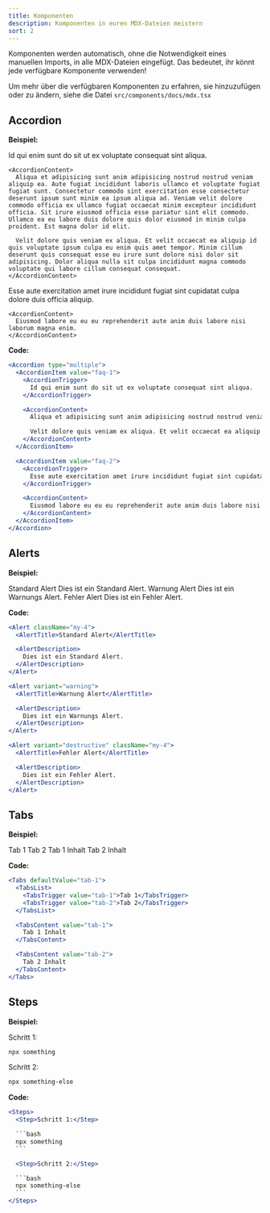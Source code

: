 ```yaml
---
title: Komponenten
description: Komponenten in euren MDX-Dateien meistern
sort: 2
---
```


Komponenten werden automatisch, ohne die Notwendigkeit eines manuellen Imports, in alle MDX-Dateien eingefügt.
Das bedeutet, ihr könnt jede verfügbare Komponente verwenden!

Um mehr über die verfügbaren Komponenten zu erfahren, sie hinzuzufügen oder zu ändern, siehe die Datei `src/components/docs/mdx.tsx`

## Accordion

**Beispiel:**

<Accordion type="multiple">
  <AccordionItem value="faq-1">
    <AccordionTrigger>
      Id qui enim sunt do sit ut ex voluptate consequat sint aliqua.
    </AccordionTrigger>

    <AccordionContent>
      Aliqua et adipisicing sunt anim adipisicing nostrud nostrud veniam aliquip ea. Aute fugiat incididunt laboris ullamco et voluptate fugiat fugiat sunt. Consectetur commodo sint exercitation esse consectetur deserunt ipsum sunt minim ea ipsum aliqua ad. Veniam velit dolore commodo officia ex ullamco fugiat occaecat minim excepteur incididunt officia. Sit irure eiusmod officia esse pariatur sint elit commodo. Ullamco ea eu labore duis dolore quis dolor eiusmod in minim culpa proident. Est magna dolor id elit.

      Velit dolore quis veniam ex aliqua. Et velit occaecat ea aliquip id quis voluptate ipsum culpa eu enim quis amet tempor. Minim cillum deserunt quis consequat esse eu irure sunt dolore nisi dolor sit adipisicing. Dolor aliqua nulla sit culpa incididunt magna commodo voluptate qui labore cillum consequat consequat.
    </AccordionContent>
  </AccordionItem>

  <AccordionItem value="faq-2">
    <AccordionTrigger>
      Esse aute exercitation amet irure incididunt fugiat sint cupidatat culpa dolore duis officia aliquip.
    </AccordionTrigger>

    <AccordionContent>
      Eiusmod labore eu eu eu reprehenderit aute anim duis labore nisi laborum magna enim.
    </AccordionContent>
  </AccordionItem>
</Accordion>

**Code:**

```jsx
<Accordion type="multiple">
  <AccordionItem value="faq-1">
    <AccordionTrigger>
      Id qui enim sunt do sit ut ex voluptate consequat sint aliqua.
    </AccordionTrigger>

    <AccordionContent>
      Aliqua et adipisicing sunt anim adipisicing nostrud nostrud veniam aliquip ea. Aute fugiat incididunt laboris ullamco et voluptate fugiat fugiat sunt. Consectetur commodo sint exercitation esse consectetur deserunt ipsum sunt minim ea ipsum aliqua ad. Veniam velit dolore commodo officia ex ullamco fugiat occaecat minim excepteur incididunt officia. Sit irure eiusmod officia esse pariatur sint elit commodo. Ullamco ea eu labore duis dolore quis dolor eiusmod in minim culpa proident. Est magna dolor id elit.

      Velit dolore quis veniam ex aliqua. Et velit occaecat ea aliquip id quis voluptate ipsum culpa eu enim quis amet tempor. Minim cillum deserunt quis consequat esse eu irure sunt dolore nisi dolor sit adipisicing. Dolor aliqua nulla sit culpa incididunt magna commodo voluptate qui labore cillum consequat consequat.
    </AccordionContent>
  </AccordionItem>

  <AccordionItem value="faq-2">
    <AccordionTrigger>
      Esse aute exercitation amet irure incididunt fugiat sint cupidatat culpa dolore duis officia aliquip.
    </AccordionTrigger>

    <AccordionContent>
      Eiusmod labore eu eu eu reprehenderit aute anim duis labore nisi laborum magna enim.
    </AccordionContent>
  </AccordionItem>
</Accordion>
```

## Alerts

**Beispiel:**

<Alert className="my-4">
  <AlertTitle>Standard Alert</AlertTitle>

  <AlertDescription>
    Dies ist ein Standard Alert.
  </AlertDescription>
</Alert>

<Alert variant="warning">
  <AlertTitle>Warnung Alert</AlertTitle>

  <AlertDescription>
    Dies ist ein Warnungs Alert.
  </AlertDescription>
</Alert>

<Alert variant="destructive" className="my-4">
  <AlertTitle>Fehler Alert</AlertTitle>

  <AlertDescription>
    Dies ist ein Fehler Alert.
  </AlertDescription>
</Alert>

**Code:**

```jsx
<Alert className="my-4">
  <AlertTitle>Standard Alert</AlertTitle>

  <AlertDescription>
    Dies ist ein Standard Alert.
  </AlertDescription>
</Alert>

<Alert variant="warning">
  <AlertTitle>Warnung Alert</AlertTitle>

  <AlertDescription>
    Dies ist ein Warnungs Alert.
  </AlertDescription>
</Alert>

<Alert variant="destructive" className="my-4">
  <AlertTitle>Fehler Alert</AlertTitle>

  <AlertDescription>
    Dies ist ein Fehler Alert.
  </AlertDescription>
</Alert>
```

## Tabs

**Beispiel:**

<Tabs defaultValue="tab-1">
  <TabsList>
    <TabsTrigger value="tab-1">Tab 1</TabsTrigger>
    <TabsTrigger value="tab-2">Tab 2</TabsTrigger>
  </TabsList>

  <TabsContent value="tab-1">
    Tab 1 Inhalt
  </TabsContent>

  <TabsContent value="tab-2">
    Tab 2 Inhalt
  </TabsContent>
</Tabs>

**Code:**

```jsx
<Tabs defaultValue="tab-1">
  <TabsList>
    <TabsTrigger value="tab-1">Tab 1</TabsTrigger>
    <TabsTrigger value="tab-2">Tab 2</TabsTrigger>
  </TabsList>

  <TabsContent value="tab-1">
    Tab 1 Inhalt
  </TabsContent>

  <TabsContent value="tab-2">
    Tab 2 Inhalt
  </TabsContent>
</Tabs>
```

## Steps

**Beispiel:**

<Steps>
  <Step>Schritt 1:</Step>

  ```bash
  npx something
  ```

  <Step>Schritt 2:</Step>

  ```bash
  npx something-else
  ```
</Steps>

**Code:**

````jsx
<Steps>
  <Step>Schritt 1:</Step>

  ```bash
  npx something
  ```

  <Step>Schritt 2:</Step>

  ```bash
  npx something-else
  ```
</Steps>
````